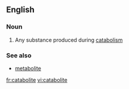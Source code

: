 ==English==

===Noun===
{{en-noun}}

#{{biochemistry}} Any substance produced during [[catabolism]]

===See also===
*[[metabolite]]

[[fr:catabolite]]
[[vi:catabolite]]